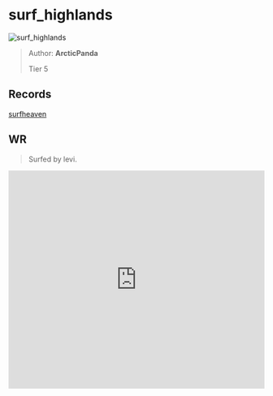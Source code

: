 
# surf_highlands

![surf_highlands](https://raw.githubusercontent.com/Sayt123/SurfMapPics/Maps-and-bonuses/csgo/surf_highlands.jpg)

> Author: **ArcticPanda**
>
> Tier 5

## Records

[surfheaven](https://surfheaven.eu/map/surf_highlands)

## WR

> Surfed by levi.

<iframe
width="100%"
height="430"
src="https://www.youtube.com/embed/5gM3uZDehnM"
frameborder="0"
allow="accelerometer; autoplay; clipboard-write; encrypted-media; gyroscope; picture-in-picture"
allowFullScreen
/>

```md

[Surf Timer] - levi finished in 01:59:17 (WR -00:00:57). Improving by 00:01:48
[Surf Timer] - levi beat the map record! Rank: 1/916

Previous WR holder: mbn


```
                